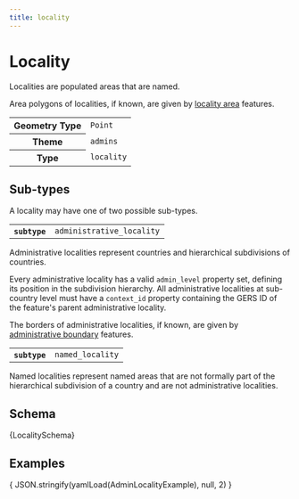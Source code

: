 ```yaml
---
title: locality
---
```



# Locality

Localities are populated areas that are named.

Area polygons of localities, if known, are given by [locality area](locality_area) features.

<table>
  <tbody>
  <tr>
    <th>Geometry Type</th>
    <td><code>Point</code></td>
  </tr>
  <tr>
    <th>Theme</th>
    <td><code>admins</code></td>
  </tr>
  <tr>
    <th>Type</th>
    <td><code>locality</code></td>
  </tr>
  </tbody>
</table>

## Sub-types

A locality may have one of two possible sub-types.

<Tabs>
  <TabItem value="administrative_locality" label="Administrative Locality" default>
    <table>
      <tbody>
        <tr>
          <th><code>subtype</code></th>
          <td><code>administrative_locality</code></td>
        </tr>
      </tbody>
    </table>

Administrative localities represent countries and hierarchical
subdivisions of countries.

Every administrative locality has a valid `admin_level` property set,
defining its position in the subdivision hierarchy. All administrative
localities at sub-country level must have a `context_id` property
containing the GERS ID of the feature's parent administrative locality.

The borders of administrative localities, if known, are given by
[administrative boundary](administrative-boundary) features.
  </TabItem>
  <TabItem value="named_locality" label="Named Locality">
    <table>
      <tbody>
        <tr>
          <th><code>subtype</code></th>
          <td><code>named_locality</code></td>
        </tr>
      </tbody>
    </table>

Named localities represent named areas that are not formally part of
the hierarchical subdivision of a country and are not administrative
localities.
  </TabItem>
</Tabs>

## Schema

<Tabs>
  <TabItem value="browsable" label="Browsable" default>
    <JSONSchemaViewer schema={ yamlLoad(LocalitySchema) } resolverOptions={ generateResolverOptions({remote: true, yamlBasePath: '/admins'})}/>
  </TabItem>
  <TabItem value="yaml" label="YAML" default>
    <CodeBlock language="jsx">{LocalitySchema}</CodeBlock>
  </TabItem>
</Tabs>

## Examples

<Tabs>
  <TabItem value="administrative_locality" label="Administrative Locality" default>
    <CodeBlock language="json">{ JSON.stringify(yamlLoad(AdminLocalityExample), null, 2) }</CodeBlock>
  </TabItem>
</Tabs>
